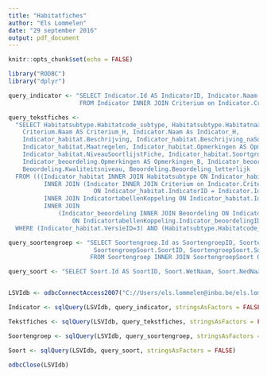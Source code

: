 ```yaml
---
title: "Habitatfiches"
author: "Els Lommelen"
date: "29 september 2016"
output: pdf_document
---
```


```r
knitr::opts_chunk$set(echo = FALSE)
```

```r
library("RODBC")
library("dplyr")

```

```r

query_indicator <- "SELECT Indicator.Id AS IndicatorID, Indicator.Naam AS Indicator, Criterium.Naam AS Criterium
                    FROM Indicator INNER JOIN Criterium on Indicator.CriteriumID = Criterium.Id"

query_tekstfiches <- 
  "SELECT Habitatsubtype.Habitatcode_subtype, Habitatsubtype.Habitatnaam_subtype,
    Criterium.Naam AS Criterium_H, Indicator.Naam As Indicator_H, 
    Indicator_habitat.Beschrijving, Indicator_habitat.Beschrijving_naSoorten, 
    Indicator_habitat.Maatregelen, Indicator_habitat.Opmerkingen AS Opmerkingen_H, Indicator_habitat.Referenties AS Referenties_H,
    Indicator_habitat.NiveauSoortlijstFiche, Indicator_habitat.SoortgroepID,
    Indicator_beoordeling.Opmerkingen AS Opmerkingen_B, Indicator_beoordeling.Referenties AS Referenties_B,
    Beoordeling.Kwaliteitsniveau, Beoordeling.Beoordeling_letterlijk
  FROM (((Indicator_habitat INNER JOIN Habitatsubtype ON Indicator_habitat.HabitatsubtypeID = Habitatsubtype.Id)
          INNER JOIN (Indicator INNER JOIN Criterium on Indicator.CriteriumID = Criterium.Id)
                        ON Indicator_habitat.IndicatorID = Indicator.Id)
          INNER JOIN IndicatortabellenKoppeling ON Indicator_habitat.Id = IndicatortabellenKoppeling.Indicator_habitatID)
          INNER JOIN 
              (Indicator_beoordeling INNER JOIN Beoordeling ON Indicator_beoordeling.Id = Beoordeling.Indicator_beoordelingID)
                  ON IndicatortabellenKoppeling.Indicator_beoordelingID = Indicator_beoordeling.Id
  WHERE (Indicator_habitat.VersieID=3) AND (Habitatsubtype.Habitatcode_subtype='4010')"

query_soortengroep <- "SELECT Soortengroep.Id as SoortengroepID, Soortengroep.Naam, Soortengroep.Omschrijving, 
                        SoortengroepSoort.SoortID, SoortengroepSoort.SoortensubgroepID
                       FROM Soortengroep INNER JOIN SoortengroepSoort ON Soortengroep.Id = SoortengroepSoort.SoortengroepID"

query_soort <- "SELECT Soort.Id AS SoortID, Soort.WetNaam, Soort.NedNaam FROM Soort"


LSVIdb <- odbcConnectAccess2007("C://Users/els.lommelen@inbo.be/els.lommelen@inbo.be/10194_Controlelijsten/Output/LSVIdb_v4.accdb")

Indicator <- sqlQuery(LSVIdb, query_indicator, stringsAsFactors = FALSE)

Tekstfiches <- sqlQuery(LSVIdb, query_tekstfiches, stringsAsFactors = FALSE)

Soortengroep <- sqlQuery(LSVIdb, query_soortengroep, stringsAsFactors = FALSE)

Soort <- sqlQuery(LSVIdb, query_soort, stringsAsFactors = FALSE)

odbcClose(LSVIdb)

```



